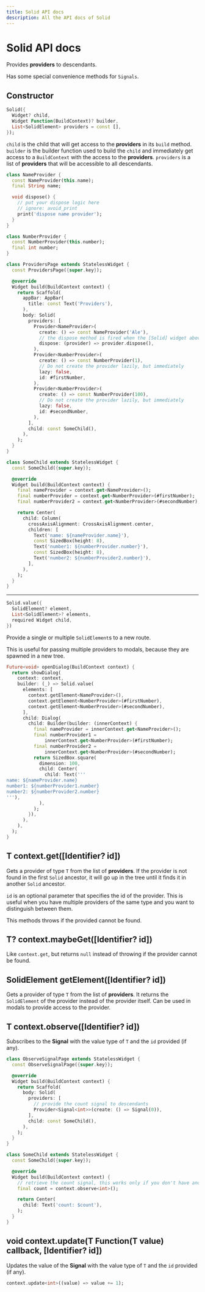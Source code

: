 ```yaml
---
title: Solid API docs
description: All the API docs of Solid
---
```


# Solid API docs

Provides __providers__ to descendants.

Has some special convenience methods for `Signals`.

## Constructor

```dart
Solid({
  Widget? child,
  Widget Function(BuildContext)? builder,
  List<SolidElement> providers = const [],
});
```

`child` is the child that will get access to the __providers__ in its `build` method.
`builder` is the builder function used to build the `child` and immediately get access to a `BuildContext` with the access to the __providers__.
`providers` is a list of __providers__ that will be accessible to all descendants.

```dart
class NameProvider {
  const NameProvider(this.name);
  final String name;

  void dispose() {
    // put your dispose logic here
    // ignore: avoid_print
    print('dispose name provider');
  }
}

class NumberProvider {
  const NumberProvider(this.number);
  final int number;
}

class ProvidersPage extends StatelessWidget {
  const ProvidersPage({super.key});

  @override
  Widget build(BuildContext context) {
    return Scaffold(
      appBar: AppBar(
        title: const Text('Providers'),
      ),
      body: Solid(
        providers: [
          Provider<NameProvider>(
            create: () => const NameProvider('Ale'),
            // the dispose method is fired when the [Solid] widget above is removed from the widget tree.
            dispose: (provider) => provider.dispose(),
          ),
          Provider<NumberProvider>(
            create: () => const NumberProvider(1),
            // Do not create the provider lazily, but immediately
            lazy: false,
            id: #firstNumber,
          ),
          Provider<NumberProvider>(
            create: () => const NumberProvider(100),
            // Do not create the provider lazily, but immediately
            lazy: false,
            id: #secondNumber,
          ),
        ],
        child: const SomeChild(),
      ),
    );
  }
}

class SomeChild extends StatelessWidget {
  const SomeChild({super.key});

  @override
  Widget build(BuildContext context) {
    final nameProvider = context.get<NameProvider>();
    final numberProvider = context.get<NumberProvider>(#firstNumber);
    final numberProvider2 = context.get<NumberProvider>(#secondNumber);

    return Center(
      child: Column(
        crossAxisAlignment: CrossAxisAlignment.center,
        children: [
          Text('name: ${nameProvider.name}'),
          const SizedBox(height: 8),
          Text('number1: ${numberProvider.number}'),
          const SizedBox(height: 8),
          Text('number2: ${numberProvider2.number}'),
        ],
      ),
    );
  }
}
```
---

```dart
Solid.value({
  SolidElement? element,
  List<SolidElement>? elements,
  required Widget child,
})
```

Provide a single or multiple `SolidElement`s to a new route.

This is useful for passing multiple providers to modals, because they are spawned in a new tree.

```dart
Future<void> openDialog(BuildContext context) {
  return showDialog(
    context: context,
    builder: (_) => Solid.value(
      elements: [
        context.getElement<NameProvider>(),
        context.getElement<NumberProvider>(#firstNumber),
        context.getElement<NumberProvider>(#secondNumber),
      ],
      child: Dialog(
        child: Builder(builder: (innerContext) {
          final nameProvider = innerContext.get<NameProvider>();
          final numberProvider1 =
              innerContext.get<NumberProvider>(#firstNumber);
          final numberProvider2 =
              innerContext.get<NumberProvider>(#secondNumber);
          return SizedBox.square(
            dimension: 100,
            child: Center(
              child: Text('''
name: ${nameProvider.name}
number1: ${numberProvider1.number}
number2: ${numberProvider2.number}
'''),
            ),
          );
        }),
      ),
    ),
  );
}
```

## T context.get<T>([Identifier? id])

Gets a provider of type `T` from the list of __providers__.
If the provider is not found in the first `Solid` ancestor, it will go up in the tree until it finds it in another `Solid` ancestor.

`id` is an optional parameter that specifies the id of the provider. This is useful when you have multiple providers of the same type and you want to distinguish between them.

This methods throws if the provided cannot be found.

## T? context.maybeGet<T>([Identifier? id])

Like `context.get`, but returns `null` instead of throwing if the provider cannot be found.

## SolidElement<T> getElement<T>([Identifier? id])

Gets a provider of type `T` from the list of __providers__.
It returns the `SolidElement` of the provider instead of the provider itself.
Can be used in modals to provide access to the provider.

## T context.observe<T>([Identifier? id])

Subscribes to the __Signal__ with the value type of `T` and the `id` provided (if any).

```dart
class ObserveSignalPage extends StatelessWidget {
  const ObserveSignalPage({super.key});

  @override
  Widget build(BuildContext context) {
    return Scaffold(
      body: Solid(
        providers: [
          // provide the count signal to descendants
          Provider<Signal<int>>(create: () => Signal(0)),
        ],
        child: const SomeChild(),
      ),
    );
  }
}

class SomeChild extends StatelessWidget {
  const SomeChild({super.key});

  @override
  Widget build(BuildContext context) {
    // retrieve the count signal, this works only if you don't have another signal of type int
    final count = context.observe<int>();

    return Center(
      child: Text('count: $count'),
    );
  }
}
```

## void context.update<T>(T Function(T value) callback, [Identifier? id])

Updates the value of the __Signal__ with the value type of `T` and the `id` provided (if any).

```dart
context.update<int>((value) => value += 1);
```
